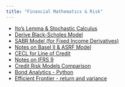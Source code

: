 ```yaml
---
title: "Financial Mathematics & Risk"
---
```


* [Ito's Lemma & Stochastic Calculus](ItoLemma.html) 
* [Derive Black-Scholes Model](BSM.html)  
* [SABR Model (for Fixed Income Derivatives)](SABR.html)  
* [Notes on Basel II & ASRF Model](ASRF.html)  
* [CECL for Line of Credit](CECL_LOC.html) 
* [Notes on IFRS 9](IFRS9.html) 
* [Credit Risk Models Comparison](CreditRiskModels.html)  
* [Bond Analytics - Python](BondAnalytics.html) 
* [Efficient Frontier - return and variance](EfficientFrontier.html)    

